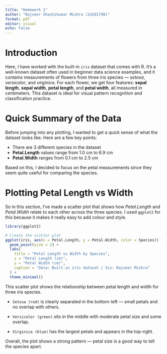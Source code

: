 ```yaml
---
title: "Homework 1"
author: "Rajveer Shashikumar Mishra (24201798)"
format: pdf
editor: visual
echo: False
---
```


# **Introduction**

Here, I have worked with the built-in `iris` dataset that comes with R. It’s a well-known dataset often used in beginner data science examples, and it contains measurements of flowers from three iris species — *setosa*, *versicolor*, and *virginica*. For each flower, we get four features: **sepal length**, **sepal width**, **petal length**, and **petal width**, all measured in centimeters. This dataset is ideal for visual pattern recognition and classification practice.


# **Quick Summary of the Data**

Before jumping into any plotting, I wanted to get a quick sense of what the dataset looks like. Here are a few key points:

-   There are 3 different species in the dataset\
-   **Petal.Length** values range from 1.0 cm to 6.9 cm\
-   **Petal.Width** ranges from 0.1 cm to 2.5 cm

Based on this, I decided to focus on the petal measurements since they seem quite useful for comparing the species.

# **Plotting Petal Length vs Width**

So in this section, I’ve made a scatter plot that shows how *Petal.Length* and *Petal.Width* relate to each other across the three species. I used `ggplot2` for this because it makes it really easy to add colour and style.

```r
library(ggplot2)

# Create the scatter plot
ggplot(iris, aes(x = Petal.Length, y = Petal.Width, color = Species)) +
  geom_point(size = 2) +
  labs(
    title = "Petal Length vs Width by Species",
    x = "Petal Length (cm)",
    y = "Petal Width (cm)",
    caption = "Data: Built-in iris dataset | Viz: Rajveer Mishra"
  ) +
  theme_minimal()
```

This scatter plot shows the relationship between petal length and width for three iris species.

-   `Setosa (red)` is clearly separated in the bottom-left — small petals and no overlap with others.

-   `Versicolor (green)` sits in the middle with moderate petal size and some overlap.

-   `Virginica (blue)` has the largest petals and appears in the top-right.

Overall, the plot shows a strong pattern — petal size is a good way to tell the species apart.
